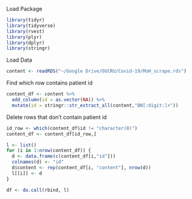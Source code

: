 


Load Package
```r
library(tidyr)
library(tidyverse)
library(rvest)
library(plyr)
library(dplyr)
library(stringr)
```



Load Data
```r
content <- readRDS("~/Google Drive/OUCRU/Covid-19/MoH_scrape.rds")
```


Find which row contains patient id
```r
content_df <- content %>% 
  add_column(id = as.vector(NA)) %>% 
  mutate(id = stringr::str_extract_all(content,"BN[:digit:]+"))
```

Delete rows that don't contain patient id
```r
id_row <- which(content_df$id != "character(0)")
content_df <- content_df[id_row,]
```

```r
l <- list()
for (i in 1:nrow(content_df)) {
  d <- data.frame(c(content_df[i,"id"]))
  colnames(d) <- "id"
  d$content <- rep(content_df[i, "content"], nrow(d))
  l[[i]] <- d
}

df <- do.call(rbind, l)

```





